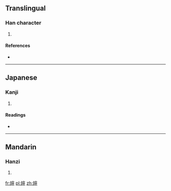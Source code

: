 ==Translingual==

===Han character===
{{Han char|rn=38|rad=女|as=14|sn=17|four=4342<sub>1</sub>|canj=女十心弓 (VJPN)|ids=⿰[[女]][[寧]]}}

# {{defn|Han|sort=女14}}

====References====
* {{Han ref|kx=0272.260|dkj=06808|hdz=21088.020|uh=5B23|ud=23331|bh=ECD1|bd=60625}}

----

==Japanese==

===Kanji===
{{ja-kanji|grade=|rs=女14}}

# {{defn|lang=ja|sort=女14}}

====Readings====
* {{ja-readings|on=[[たう]] (tau), [[にゃう]] (nyau), [[でい]] (dei)|kun=[[からだのさま]] (karadanosama), [[しずか]] (shizuka)}}

----

==Mandarin==

===Hanzi===
{{cmn-hanzi|pin=[[níng]] ([[ning2]])|wg=ning<sup>2</sup>}}

# {{defn|lang=cmn|sort=女14}}

[[fr:嬣]]
[[pl:嬣]]
[[zh:嬣]]